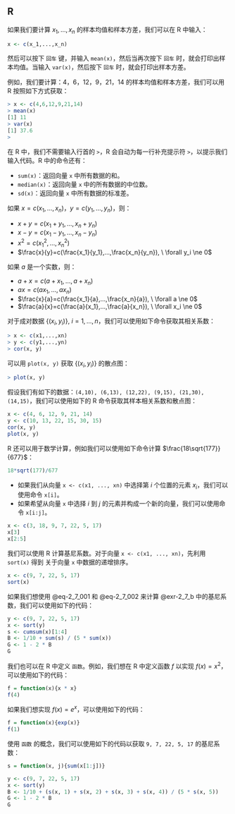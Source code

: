 ## R {#sec-2_8}
如果我们要计算 $x_1,...,x_n$ 的样本均值和样本方差，我们可以在 R 中输入：

```.r
x <- c(x_1,...,x_n)
```

然后可以按下 `回车` 键，并输入 `mean(x)`，然后当再次按下 `回车` 时，就会打印出样本均值。当输入 `var(x)`，然后按下 `回车` 时，就会打印出样本方差。

例如，我们要计算：4，6，12，9，21，14 的样本均值和样本方差，我们可以用 R 按照如下方式获取：

```.r
> x <- c(4,6,12,9,21,14)
> mean(x)
[1] 11
> var(x)
[1] 37.6
> 
```

在 R 中，我们不需要输入行首的 `>`，R 会自动为每一行补充提示符 `>`，以提示我们输入代码。R 中的命令还有：

* `sum(x)`：返回向量 `x` 中所有数据的和。
* `median(x)`：返回向量 `x` 中的所有数据的中位数。
* `sd(x)`：返回向量 `x` 中所有数据的标准差。

如果 $x=c(x_1,...,x_n)$，$y=c(y_1,...,y_n)$，则：

* $x+y=c(x_1+y_1,...,x_n+y_n)$
* $x-y=c(x_1-y_1,...,x_n-y_n)$
* $x^2=c(x_1^2,...,x_n^2)$
* $\frac{x}{y}=c(\frac{x_1}{y_1},...,\frac{x_n}{y_n}), \ \forall y_i \ne 0$

如果 $a$ 是一个实数，则：

* $a + x = c(a+x_1,...,a+x_n)$
* $ax = c(ax_1,...,ax_n)$
* $\frac{x}{a}=c(\frac{x_1}{a},...,\frac{x_n}{a}), \ \forall a \ne 0$
* $\frac{a}{x}=c(\frac{a}{x_1},...,\frac{a}{x_n}), \ \forall x_i \ne 0$

对于成对数据 $\{(x_i,y_i)\}, \ i=1,...,n$，我们可以使用如下命令获取其相关系数：

```.r
> x <- c(x1,...,xn) 
> y <- c(y1,...,yn) 
> cor(x, y)
```

可以用 `plot(x, y)` 获取 $\{(x_i,y_i)\}$ 的散点图：

```.r
> plot(x, y)
```

假设我们有如下的数据：`(4,10), (6,13), (12,22), (9,15), (21,30), (14,15)`，我们可以使用如下的 R 命令获取其样本相关系数和散点图：

```r
x <- c(4, 6, 12, 9, 21, 14)
y <- c(10, 13, 22, 15, 30, 15) 
cor(x, y)
plot(x, y)
```

R 还可以用于数学计算，例如我们可以使用如下命令计算 $\frac{18\sqrt{177}}{677}$：

```r
18*sqrt(177)/677 
```

* 如果我们从向量 `x <- c(x1, ..., xn)` 中选择第 $i$ 个位置的元素 $x_i$，我们可以使用命令 `x[i]`。
* 如果希望从向量 `x` 中选择 $i$ 到 $j$ 的元素并构成一个新的向量，我们可以使用命令 `x[i:j]`。

```r
x <- c(3, 18, 9, 7, 22, 5, 17)
x[3]
x[2:5]
```

我们可以使用 R 计算基尼系数。对于向量 `x <- c(x1, ..., xn)`，先利用 `sort(x)` 得到 关于向量 `x` 中数据的递增排序。

```r
x <- c(9, 7, 22, 5, 17)
sort(x)
```

如果我们想使用 @eq-2_7_001 和 @eq-2_7_002 来计算 @exr-2_7_b 中的基尼系数，我们可以使用如下的代码：

```r
y <- c(9, 7, 22, 5, 17)
x <- sort(y)
s <- cumsum(x)[1:4]
B <- 1/10 + sum(s) / (5 * sum(x))
G <- 1 - 2 * B
G 
```

我们也可以在 R 中定义 `函数`。例如，我们想在 R 中定义函数 $f$ 以实现 $f(x) = x^2$，可以使用如下的代码：

```r
f = function(x){x * x}
f(4)
```

如果我们想实现 $f(x) = e^x$，可以使用如下的代码：

```r
f = function(x){exp(x)}
f(1)
```

使用 `函数` 的概念，我们可以使用如下的代码以获取 `9, 7, 22, 5, 17` 的基尼系数：

```r
s = function(x, j){sum(x[1:j])}

y <- c(9, 7, 22, 5, 17)
x <- sort(y)
B <- 1/10 + (s(x, 1) + s(x, 2) + s(x, 3) + s(x, 4)) / (5 * s(x, 5))
G <- 1 - 2 * B
G 
```